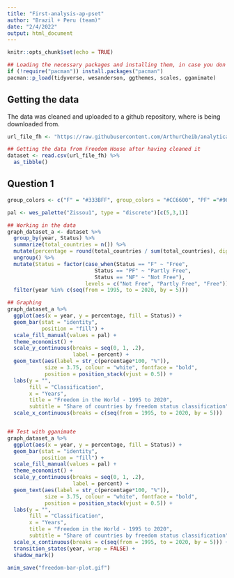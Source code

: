```yaml
---
title: "First-analysis-ap-pset"
author: "Brazil + Peru (team)"
date: "2/4/2022"
output: html_document
---
```


```r
knitr::opts_chunk$set(echo = TRUE)

## Loading the necessary packages and installing them, in case you don't have them at your computer:
if (!require("pacman")) install.packages("pacman")
pacman::p_load(tidyverse, wesanderson, ggthemes, scales, gganimate)

```

## Getting the data

The data was cleaned and uploaded to a github repository, where is being downloaded from.

```r
url_file_fh <- "https://raw.githubusercontent.com/ArthurCheib/analytical-politics-project/main/data/tidy-data-fh.csv"

## Getting the data from Freedom House after having cleaned it
dataset <- read.csv(url_file_fh) %>% 
  as_tibble()

```

## Question 1

```r
group_colors <- c("F" = "#333BFF", group_colors = "#CC6600", "PF" ="#9633FF")

pal <- wes_palette("Zissou1", type = "discrete")[c(5,3,1)]

## Working in the data
graph_dataset_a <- dataset %>% 
  group_by(year, Status) %>%
  summarize(total_countries = n()) %>%
  mutate(percentage = round(total_countries / sum(total_countries), digits = 3)) %>% 
  ungroup() %>% 
  mutate(Status = factor(case_when(Status == "F" ~ "Free",
                            Status == "PF" ~ "Partly Free",
                            Status == "NF" ~ "Not Free"),
                         levels = c("Not Free", "Partly Free", "Free"))) %>% 
  filter(year %in% c(seq(from = 1995, to = 2020, by = 5)))

## Graphing
graph_dataset_a %>%
  ggplot(aes(x = year, y = percentage, fill = Status)) + 
  geom_bar(stat = "identity",
           position = "fill") +
  scale_fill_manual(values = pal) +
  theme_economist() +
  scale_y_continuous(breaks = seq(0, 1, .2), 
                     label = percent) +
  geom_text(aes(label = str_c(percentage*100, "%")), 
            size = 3.75, colour = "white", fontface = "bold",
            position = position_stack(vjust = 0.5)) +
  labs(y = "", 
       fill = "Classification",
       x = "Years",
       title = "Freedom in the World - 1995 to 2020",
       subtitle = "Share of countries by freedom status classification") +
  scale_x_continuous(breaks = c(seq(from = 1995, to = 2020, by = 5)))


## Test with gganimate
graph_dataset_a %>%
  ggplot(aes(x = year, y = percentage, fill = Status)) + 
  geom_bar(stat = "identity",
           position = "fill") +
  scale_fill_manual(values = pal) +
  theme_economist() +
  scale_y_continuous(breaks = seq(0, 1, .2), 
                     label = percent) +
  geom_text(aes(label = str_c(percentage*100, "%")), 
            size = 3.75, colour = "white", fontface = "bold",
            position = position_stack(vjust = 0.5)) +
  labs(y = "", 
       fill = "Classification",
       x = "Years",
       title = "Freedom in the World - 1995 to 2020",
       subtitle = "Share of countries by freedom status classification") +
  scale_x_continuous(breaks = c(seq(from = 1995, to = 2020, by = 5))) +
  transition_states(year, wrap = FALSE) +
  shadow_mark()
  
anim_save("freedom-bar-plot.gif")
  
```

